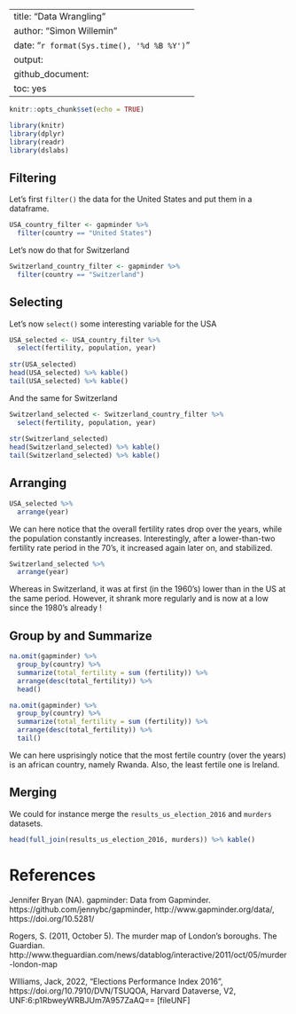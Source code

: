 
---
title: "Data Wrangling "
author: "Simon Willemin"
date: "`r format(Sys.time(), '%d %B %Y')`"
output:
  github_document:
    toc: yes
---
```r
knitr::opts_chunk$set(echo = TRUE)
```

```r
library(knitr)
library(dplyr)
library(readr)
library(dslabs)
```


## Filtering 

Let's first `filter()` the data for the United States and put them in a dataframe.
```r
USA_country_filter <- gapminder %>% 
  filter(country == "United States")
```

Let's now do that for Switzerland 

```r
Switzerland_country_filter <- gapminder %>% 
  filter(country == "Switzerland")
```

## Selecting

Let's now `select()` some interesting variable for the USA

```r
USA_selected <- USA_country_filter %>%
  select(fertility, population, year)
  
str(USA_selected)
head(USA_selected) %>% kable()
tail(USA_selected) %>% kable()
```

And the same for Switzerland 

```r
Switzerland_selected <- Switzerland_country_filter %>%
  select(fertility, population, year)
  
str(Switzerland_selected)
head(Switzerland_selected) %>% kable()
tail(Switzerland_selected) %>% kable()
```


## Arranging 
```r
USA_selected %>%
  arrange(year)
```

We can here notice that the overall fertility rates drop over the years, while the population constantly increases. 
Interestingly, after a lower-than-two fertility rate period in the 70's, it increased again later on, and stabilized.

```r
Switzerland_selected %>%
  arrange(year)
```

Whereas in Switzerland, it was at first (in the 1960's) lower than in the US at the same period. However, it shrank more regularly and is now at a low since the 1980's already ! 

## Group by and Summarize

```r
na.omit(gapminder) %>%
  group_by(country) %>%
  summarize(total_fertility = sum (fertility)) %>%
  arrange(desc(total_fertility)) %>%
  head()
```

```r
na.omit(gapminder) %>%
  group_by(country) %>%
  summarize(total_fertility = sum (fertility)) %>%
  arrange(desc(total_fertility)) %>%
  tail()
```

We can here usprisingly notice that the most fertile country (over the years) is an african country, namely Rwanda. Also, the least fertile one is Ireland. 

## Merging

We could for instance merge the `results_us_election_2016` and `murders` datasets. 

```r
head(full_join(results_us_election_2016, murders)) %>% kable()
```

# References

Jennifer Bryan (NA). gapminder: Data from Gapminder.
https://github.com/jennybc/gapminder,
http://www.gapminder.org/data/,
https://doi.org/10.5281/

Rogers, S. (2011, October 5). The murder map of London’s boroughs. The Guardian. http://www.theguardian.com/news/datablog/interactive/2011/oct/05/murder-london-map


WIlliams, Jack, 2022, "Elections Performance Index 2016", https://doi.org/10.7910/DVN/TSUQOA, Harvard Dataverse, V2, UNF:6:p1RbweyWRBJUm7A957ZaAQ== [fileUNF]


